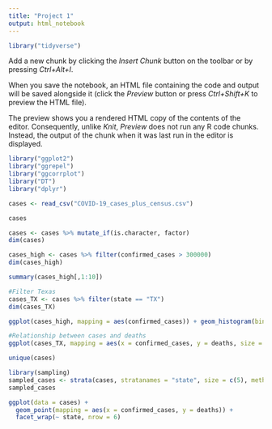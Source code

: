 ```yaml
---
title: "Project 1"
output: html_notebook
---
```




```r
library("tidyverse")
```

Add a new chunk by clicking the *Insert Chunk* button on the toolbar or by pressing *Ctrl+Alt+I*.

When you save the notebook, an HTML file containing the code and output will be saved alongside it (click the *Preview* button or press *Ctrl+Shift+K* to preview the HTML file).

The preview shows you a rendered HTML copy of the contents of the editor. Consequently, unlike *Knit*, *Preview* does not run any R code chunks. Instead, the output of the chunk when it was last run in the editor is displayed.
```r
library("ggplot2")
library("ggrepel")
library("ggcorrplot")
library("DT")
library("dplyr")
```

```r
cases <- read_csv("COVID-19_cases_plus_census.csv")
```
```r
cases
```
```r
cases <- cases %>% mutate_if(is.character, factor)
dim(cases)
```
```r
cases_high <- cases %>% filter(confirmed_cases > 300000)
dim(cases_high)
```
```r
summary(cases_high[,1:10])
```
```r
#Filter Texas
cases_TX <- cases %>% filter(state == "TX")
dim(cases_TX)
```

```r
ggplot(cases_high, mapping = aes(confirmed_cases)) + geom_histogram(bins = 10)
```
```r
#Relationship between cases and deaths
ggplot(cases_TX, mapping = aes(x = confirmed_cases, y = deaths, size = total_pop)) + geom_point()
```
```r
unique(cases)
```

```r
library(sampling)
sampled_cases <- strata(cases, stratanames = "state", size = c(5), method = "srswor")
sampled_cases
```

```r
ggplot(data = cases) + 
  geom_point(mapping = aes(x = confirmed_cases, y = deaths)) + 
  facet_wrap(~ state, nrow = 6)
```


